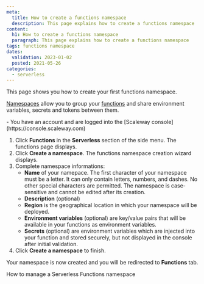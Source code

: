 ```yaml
---
meta:
  title: How to create a functions namespace
  description: This page explains how to create a functions namespace
content:
  h1: How to create a functions namespace
  paragraph: This page explains how to create a functions namespace
tags: functions namespace 
dates:
  validation: 2023-01-02
  posted: 2021-05-26
categories:
  - serverless
---
```


This page shows you how to create your first functions namespace.

[Namespaces](/serverless/functions/concepts/#namespace) allow you to group your [functions](/serverless/functions/concepts/#function) and share environment variables, secrets and tokens between them.

<Macro id="iam-requirements" />

<Message type="requirement">
  - You have an account and are logged into the [Scaleway console](https://console.scaleway.com)
</Message>

1. Click **Functions** in the **Serverless** section of the side menu. The functions page displays.
2. Click **Create a namespace**. The functions namespace creation wizard displays.
3. Complete namespace informations:
    - **Name** of your namepace. The first character of your namespace must be a letter. It can only contain letters, numbers, and dashes. No other special characters are permitted. The namespace is case-sensitive and cannot be edited after its creation.
    - **Description** (optional)
    - **Region** is the geographical location in which your namespace will be deployed.
    - **Environment variables** (optional) are key/value pairs that will be available in your functions as environment variables.
    - **Secrets** (optional) are environment variables which are injected into your function and stored securely, but not displayed in the console after initial validation.
4. Click **Create a namespace** to finish.

Your namespace is now created and you will be redirected to **Functions** tab.

<Navigation title="See Also">
  <NextButton to="/serverless/functions/how-to/manage-a-functions-namespace/">How to manage a Serverless Functions namespace</NextButton>
</Navigation>
